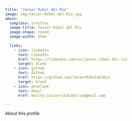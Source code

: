 ```yaml
---
title: "Javier Ribal del Río"
image: img/Javier-Ribal-del-Rio.jpg
about:
  template: trestles
  image-title: Javier Ribal del Río
  image-shape: round
  image-width: 15em
  
  links:
    - icon: linkedin
      text: LinkedIn
      href: https://linkedin.com/in/javier-ribal-del-rio
      target: blank
    - icon: github
      text: Github
      href: https://github.com/JavierRibaldelRio
      target: blank
    - icon: envelope
      text: Email
      href: mailto:javierribaldelrio@gmail.com

---
```


About this profile


